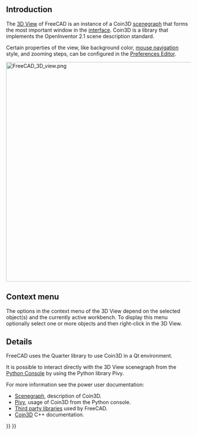 <languages/>
{{TOCright}}
<translate>

== Introduction == <!--T:1-->

<!--T:2-->
The [[3D_View|3D View]] of FreeCAD is an instance of a Coin3D [[Scenegraph|scenegraph]] that forms the most important window in the [[Interface|interface]]. Coin3D is a library that implements the OpenInventor 2.1 scene description standard.

<!--T:3-->
Certain properties of the view, like background color, [[Mouse_navigation|mouse navigation]] style, and zooming steps, can be configured in the [[Preferences_Editor|Preferences Editor]].

</translate>
[[File:FreeCAD_3D_view.png|600px]]
<translate>

<!--T:5-->
{{Caption|The 3D View is a component of the FreeCAD interface. By default it shows a small widget with coordinate axes, and the [[Navigation_Cube|Navigation Cube]] also with coordinate axes; the grid can be displayed and configured by loading the [[Draft_Workbench|Draft Workbench]].}}

== Context menu == <!--T:19-->

<!--T:20-->
The options in the context menu of the 3D View depend on the selected object(s) and the currently active workbench. To display this menu optionally select one or more objects and then right-click in the 3D View.

== Details == <!--T:11-->

<!--T:12-->
FreeCAD uses the Quarter library to use Coin3D in a Qt environment.

<!--T:13-->
It is possible to interact directly with the 3D View scenegraph from the [[Python_Console|Python Console]] by using the Python library Pivy.

<!--T:14-->
For more information see the power user documentation:
* [[Scenegraph|Scenegraph]], description of Coin3D.
* [[Pivy|Pivy]], usage of Coin3D from the Python console.
* [[Third_Party_Libraries|Third party libraries]] used by FreeCAD.
* [https://grey.colorado.edu/coin3d/index.html Coin3D] C++ documentation.


</translate>
{{Interface navi{{#translation:}}}}
{{Userdocnavi{{#translation:}}}}